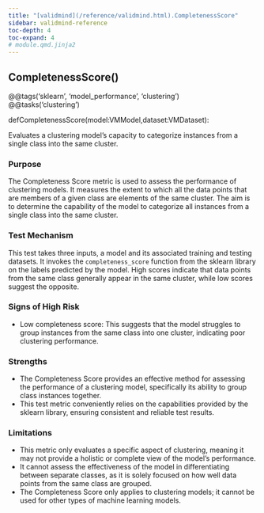```yaml
---
title: "[validmind](/reference/validmind.html).CompletenessScore"
sidebar: validmind-reference
toc-depth: 4
toc-expand: 4
# module.qmd.jinja2
---
```


<!-- function.qmd.jinja2 -->

## CompletenessScore[()]{.muted}

<!-- signatures.jinja2 -->

::: {.signature}

<div class="decorator">@<!-- types.jinja2 - format_type --><span class="n">@tags('sklearn', 'model_performance', 'clustering')</span></div><div class="decorator">@<!-- types.jinja2 - format_type --><span class="n">@tasks('clustering')</span></div>
<span class="kw">def</span><span class="name">CompletenessScore</span>(<span class="params"><span class="n">model</span><span class="p">:</span><!-- types.jinja2 - format_type --><span class="n">VMModel</span><span class="muted">,</span></span><span class="params"><span class="n">dataset</span><span class="p">:</span><!-- types.jinja2 - format_type --><span class="n">VMDataset</span></span>):

:::

<!-- docstring.jinja2 -->

Evaluates a clustering model's capacity to categorize instances from a single class into the same cluster.

### Purpose

The Completeness Score metric is used to assess the performance of clustering models. It measures the extent to which all the data points that are members of a given class are elements of the same cluster. The aim is to determine the capability of the model to categorize all instances from a single class into the same cluster.

### Test Mechanism

This test takes three inputs, a model and its associated training and testing datasets. It invokes the `completeness_score` function from the sklearn library on the labels predicted by the model. High scores indicate that data points from the same class generally appear in the same cluster, while low scores suggest the opposite.

### Signs of High Risk

- Low completeness score: This suggests that the model struggles to group instances from the same class into one cluster, indicating poor clustering performance.

### Strengths

- The Completeness Score provides an effective method for assessing the performance of a clustering model, specifically its ability to group class instances together.
- This test metric conveniently relies on the capabilities provided by the sklearn library, ensuring consistent and reliable test results.

### Limitations

- This metric only evaluates a specific aspect of clustering, meaning it may not provide a holistic or complete view of the model's performance.
- It cannot assess the effectiveness of the model in differentiating between separate classes, as it is solely focused on how well data points from the same class are grouped.
- The Completeness Score only applies to clustering models; it cannot be used for other types of machine learning models.
